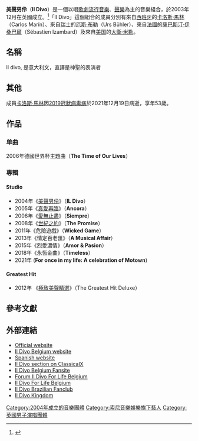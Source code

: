 {{expand|time=2014-10-12T01:56:59+00:00}}
{{Infobox musical artist  
| Name                = 美聲男伶
| Img                 = <gallery mode=packed heights=100>
|
CARLOS_MARIN_-_2015.jpg|{{link-en|Carlos Marin}}
DAVID_MILLER_-_2015.jpg|[[大衛·米勒|David Miller]]
SEBASTIEN_IZAMBARD_-_2015.jpg|{{link-en|Sebastien Izambard}} 
URS_B%C3%9CLHER_-_2015.jpg|{{link-en|Urs Buhler}} </gallery>

| Img_capt            =  
| Img_size            = 
| Landscape           = 
| Background          = group_or_band
| Birth_name          = 
| Alias               = 
| Born                = 
| Died                = 
| Origin              = 
| Instrument          = 
| Genre               = [[歌劇流行音樂|歌劇流行音樂]]、[[聲樂|聲樂]]
| Occupation          = 
| Years_active        = 2004年至今
| Label               = [[哥倫比亞唱片|哥倫比亞唱片]] 
| Associated_acts     = [[芭芭拉·史翠珊|芭芭拉·史翠珊]], [[席琳·狄翁|席琳·狄翁]], [[唐妮·布蕾斯顿|唐妮·布蕾斯顿]], [[利昂娜·刘易斯|利昂娜·刘易斯]]
| URL                 = {{URL|ildivo.com}}
| Current_members     = [[厄斯·布勒|厄斯·布勒]]（Urs Bühler）<br>[[薩巴斯汀·伊桑巴爾|薩巴斯汀·伊桑巴爾]]（Sébastien Izambard）<br>[[大衛·米勒|大衛·米勒]] (David Miller)<br>[[卡洛斯·馬林|卡洛斯·馬林]]（Carlos Marín）†
| Past_members        = 
| Notable_instruments = 
}}
'''美聲男伶'''（'''Il Divo'''）是一個以唱[[歌劇流行音樂|歌劇流行音樂]]、[[聲樂|聲樂]]為主的音樂組合，於2003年12月在英國成立。<ref>{{cite news|last=Caplan|first=David|title=FIRST LISTEN: Il Divo Sings 'Hallelujah'|url=http://www.people.com/people/article/0,,20235354,00.html|accessdate=10 December 2013|newspaper=[[人物_(雜誌)|人物 (雜誌)]]|date=23 October 2008|archive-date=2016-03-03|archive-url=https://web.archive.org/web/20160303214304/http://www.people.com/people/article/0,,20235354,00.html|dead-url=no}}</ref>「Il Divo」這個組合的成員分別有來自[[西班牙|西班牙]]的[[卡洛斯·馬林|卡洛斯·馬林]]（Carlos Marín）、來自[[瑞士|瑞士]]的[[厄斯·布勒|厄斯·布勒]]（Urs Bühler）、來自[[法國|法國]]的[[薩巴斯汀·伊桑巴爾|薩巴斯汀·伊桑巴爾]]（Sébastien Izambard）及來自[[美国|美国]]的[[大衛·米勒|大衛·米勒]]。

== 名稱 ==

Il divo, 是意大利文，直譯是神聖的表演者

== 其他 ==
成員[[卡洛斯·馬林|卡洛斯·馬林]]因[[2019冠狀病毒病|2019冠狀病毒病]]於2021年12月19日病逝，享年53歲。

== 作品 ==
=== 单曲 ===
2006年德國世界杯主題曲{{单双书名号转换|[[生命之巅|生命之巅]]}}（'''The Time of Our Lives'''）

=== 專輯 ===
====Studio====
* 2004年《[[美聲男伶_(專輯)|美聲男伶]]》（'''IL Divo'''）
* 2005年《[[真愛再臨|真愛再臨]]》（'''Ancora'''）
* 2006年《[[愛無止盡|愛無止盡]]》（'''Siempre'''）
* 2008年《[[世紀之約|世紀之約]]》（'''The Promise'''）
* 2011年《危險遊戲》（'''Wicked Game'''）
* 2013年《情定百老匯》（'''A Musical Affair'''）
* 2015年《烈愛濃情》（'''Amor & Pasion'''）
* 2018年《永恆金曲》（'''Timeless'''）
*2021年 ('''For once in my life: A celebration of Motown''')

====Greatest Hit====
* 2012年 《[[極致美聲精選|極致美聲精選]]》（The Greatest Hit Deluxe）

== 參考文獻 ==
{{reflist}}

== 外部連結 ==
{{Commons}}
*[http://www.ildivo.com Official website] {{Wayback|url=http://www.ildivo.com/ |date=20110130184934 }}
*[https://web.archive.org/web/20180315171401/http://ildivo-fan.be/  Il Divo Belgium website]
*[https://web.archive.org/web/20110908135329/http://perso.wanadoo.es/ildivo/ Spanish website]
*[https://web.archive.org/web/20100113163929/http://www.classicalx.com/Il_Divo.html Il Divo section on ClassicalX]
*[https://web.archive.org/web/20130308072047/http://ildivoforlife.webs.com/ Il Divo Belgium Fansite]
*[http://ildivoforlifebelgium.bbforum.be/ Forum Il Divo For Life Belgium] {{Wayback|url=http://ildivoforlifebelgium.bbforum.be/ |date=20110706132711 }}
*[https://web.archive.org/web/20130810231119/http://www.ildivoforlife.be/ Il Divo For Life Belgium]
*[https://web.archive.org/web/20140517055537/http://divokitties.com/ Il Divo Brazilian Fanclub]
*[http://il-divo.moy.su/ Il Divo Kingdom] {{Wayback|url=http://il-divo.moy.su/ |date=20100217151529 }}

{{新力博德曼藝人}}


{{Authority control}}
[[Category:2004年成立的音樂團體|Category:2004年成立的音樂團體]]
[[Category:索尼音樂娛樂旗下藝人|Category:索尼音樂娛樂旗下藝人]]
[[Category:英國男子演唱團體|Category:英國男子演唱團體]]